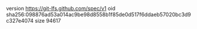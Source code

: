 version https://git-lfs.github.com/spec/v1
oid sha256:098876ad53a014ac9be98d8558b1f85de0d517f6ddaeb57020bc3d9c327e4074
size 94617
